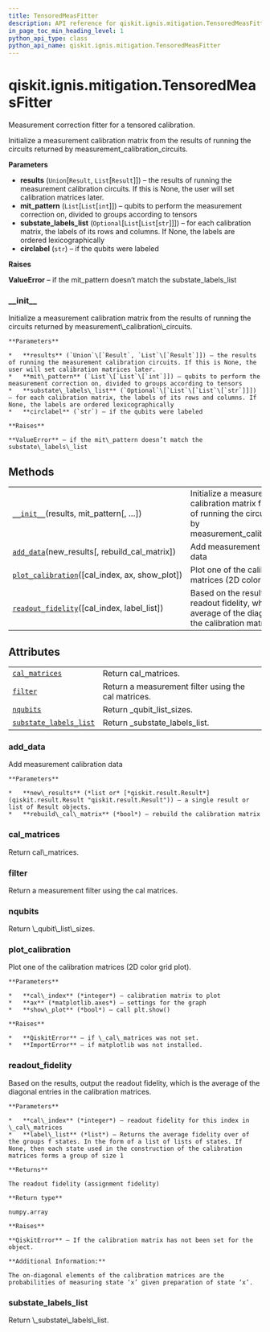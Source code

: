 ```yaml
---
title: TensoredMeasFitter
description: API reference for qiskit.ignis.mitigation.TensoredMeasFitter
in_page_toc_min_heading_level: 1
python_api_type: class
python_api_name: qiskit.ignis.mitigation.TensoredMeasFitter
---
```


# qiskit.ignis.mitigation.TensoredMeasFitter

<Class id="qiskit.ignis.mitigation.TensoredMeasFitter" isDedicatedPage={true} github="https://github.com/qiskit-community/qiskit-ignis/tree/stable/0.6/qiskit/ignis/mitigation/measurement/fitters.py" signature="TensoredMeasFitter(results, mit_pattern, substate_labels_list=None, circlabel='')" modifiers="class">
  Measurement correction fitter for a tensored calibration.

  Initialize a measurement calibration matrix from the results of running the circuits returned by measurement\_calibration\_circuits.

  **Parameters**

  *   **results** (`Union`\[`Result`, `List`\[`Result`]]) – the results of running the measurement calibration circuits. If this is None, the user will set calibration matrices later.
  *   **mit\_pattern** (`List`\[`List`\[`int`]]) – qubits to perform the measurement correction on, divided to groups according to tensors
  *   **substate\_labels\_list** (`Optional`\[`List`\[`List`\[`str`]]]) – for each calibration matrix, the labels of its rows and columns. If None, the labels are ordered lexicographically
  *   **circlabel** (`str`) – if the qubits were labeled

  **Raises**

  **ValueError** – if the mit\_pattern doesn’t match the substate\_labels\_list

  ### \_\_init\_\_

  <Function id="qiskit.ignis.mitigation.TensoredMeasFitter.__init__" signature="__init__(results, mit_pattern, substate_labels_list=None, circlabel='')">
    Initialize a measurement calibration matrix from the results of running the circuits returned by measurement\_calibration\_circuits.

    **Parameters**

    *   **results** (`Union`\[`Result`, `List`\[`Result`]]) – the results of running the measurement calibration circuits. If this is None, the user will set calibration matrices later.
    *   **mit\_pattern** (`List`\[`List`\[`int`]]) – qubits to perform the measurement correction on, divided to groups according to tensors
    *   **substate\_labels\_list** (`Optional`\[`List`\[`List`\[`str`]]]) – for each calibration matrix, the labels of its rows and columns. If None, the labels are ordered lexicographically
    *   **circlabel** (`str`) – if the qubits were labeled

    **Raises**

    **ValueError** – if the mit\_pattern doesn’t match the substate\_labels\_list
  </Function>

  ## Methods

  |                                                                                                                                                                                 |                                                                                                                                      |
  | ------------------------------------------------------------------------------------------------------------------------------------------------------------------------------- | ------------------------------------------------------------------------------------------------------------------------------------ |
  | [`__init__`](#qiskit.ignis.mitigation.TensoredMeasFitter.__init__ "qiskit.ignis.mitigation.TensoredMeasFitter.__init__")(results, mit\_pattern\[, …])                           | Initialize a measurement calibration matrix from the results of running the circuits returned by measurement\_calibration\_circuits. |
  | [`add_data`](#qiskit.ignis.mitigation.TensoredMeasFitter.add_data "qiskit.ignis.mitigation.TensoredMeasFitter.add_data")(new\_results\[, rebuild\_cal\_matrix])                 | Add measurement calibration data                                                                                                     |
  | [`plot_calibration`](#qiskit.ignis.mitigation.TensoredMeasFitter.plot_calibration "qiskit.ignis.mitigation.TensoredMeasFitter.plot_calibration")(\[cal\_index, ax, show\_plot]) | Plot one of the calibration matrices (2D color grid plot).                                                                           |
  | [`readout_fidelity`](#qiskit.ignis.mitigation.TensoredMeasFitter.readout_fidelity "qiskit.ignis.mitigation.TensoredMeasFitter.readout_fidelity")(\[cal\_index, label\_list])    | Based on the results, output the readout fidelity, which is the average of the diagonal entries in the calibration matrices.         |

  ## Attributes

  |                                                                                                                                                              |                                                     |
  | ------------------------------------------------------------------------------------------------------------------------------------------------------------ | --------------------------------------------------- |
  | [`cal_matrices`](#qiskit.ignis.mitigation.TensoredMeasFitter.cal_matrices "qiskit.ignis.mitigation.TensoredMeasFitter.cal_matrices")                         | Return cal\_matrices.                               |
  | [`filter`](#qiskit.ignis.mitigation.TensoredMeasFitter.filter "qiskit.ignis.mitigation.TensoredMeasFitter.filter")                                           | Return a measurement filter using the cal matrices. |
  | [`nqubits`](#qiskit.ignis.mitigation.TensoredMeasFitter.nqubits "qiskit.ignis.mitigation.TensoredMeasFitter.nqubits")                                        | Return \_qubit\_list\_sizes.                        |
  | [`substate_labels_list`](#qiskit.ignis.mitigation.TensoredMeasFitter.substate_labels_list "qiskit.ignis.mitigation.TensoredMeasFitter.substate_labels_list") | Return \_substate\_labels\_list.                    |

  ### add\_data

  <Function id="qiskit.ignis.mitigation.TensoredMeasFitter.add_data" signature="add_data(new_results, rebuild_cal_matrix=True)">
    Add measurement calibration data

    **Parameters**

    *   **new\_results** (*list or* [*qiskit.result.Result*](qiskit.result.Result "qiskit.result.Result")) – a single result or list of Result objects.
    *   **rebuild\_cal\_matrix** (*bool*) – rebuild the calibration matrix
  </Function>

  ### cal\_matrices

  <Attribute id="qiskit.ignis.mitigation.TensoredMeasFitter.cal_matrices">
    Return cal\_matrices.
  </Attribute>

  ### filter

  <Attribute id="qiskit.ignis.mitigation.TensoredMeasFitter.filter">
    Return a measurement filter using the cal matrices.
  </Attribute>

  ### nqubits

  <Attribute id="qiskit.ignis.mitigation.TensoredMeasFitter.nqubits">
    Return \_qubit\_list\_sizes.
  </Attribute>

  ### plot\_calibration

  <Function id="qiskit.ignis.mitigation.TensoredMeasFitter.plot_calibration" signature="plot_calibration(cal_index=0, ax=None, show_plot=True)">
    Plot one of the calibration matrices (2D color grid plot).

    **Parameters**

    *   **cal\_index** (*integer*) – calibration matrix to plot
    *   **ax** (*matplotlib.axes*) – settings for the graph
    *   **show\_plot** (*bool*) – call plt.show()

    **Raises**

    *   **QiskitError** – if \_cal\_matrices was not set.
    *   **ImportError** – if matplotlib was not installed.
  </Function>

  ### readout\_fidelity

  <Function id="qiskit.ignis.mitigation.TensoredMeasFitter.readout_fidelity" signature="readout_fidelity(cal_index=0, label_list=None)">
    Based on the results, output the readout fidelity, which is the average of the diagonal entries in the calibration matrices.

    **Parameters**

    *   **cal\_index** (*integer*) – readout fidelity for this index in \_cal\_matrices
    *   **label\_list** (*list*) – Returns the average fidelity over of the groups f states. In the form of a list of lists of states. If None, then each state used in the construction of the calibration matrices forms a group of size 1

    **Returns**

    The readout fidelity (assignment fidelity)

    **Return type**

    numpy.array

    **Raises**

    **QiskitError** – If the calibration matrix has not been set for the object.

    **Additional Information:**

    The on-diagonal elements of the calibration matrices are the probabilities of measuring state ‘x’ given preparation of state ‘x’.
  </Function>

  ### substate\_labels\_list

  <Attribute id="qiskit.ignis.mitigation.TensoredMeasFitter.substate_labels_list">
    Return \_substate\_labels\_list.
  </Attribute>
</Class>

